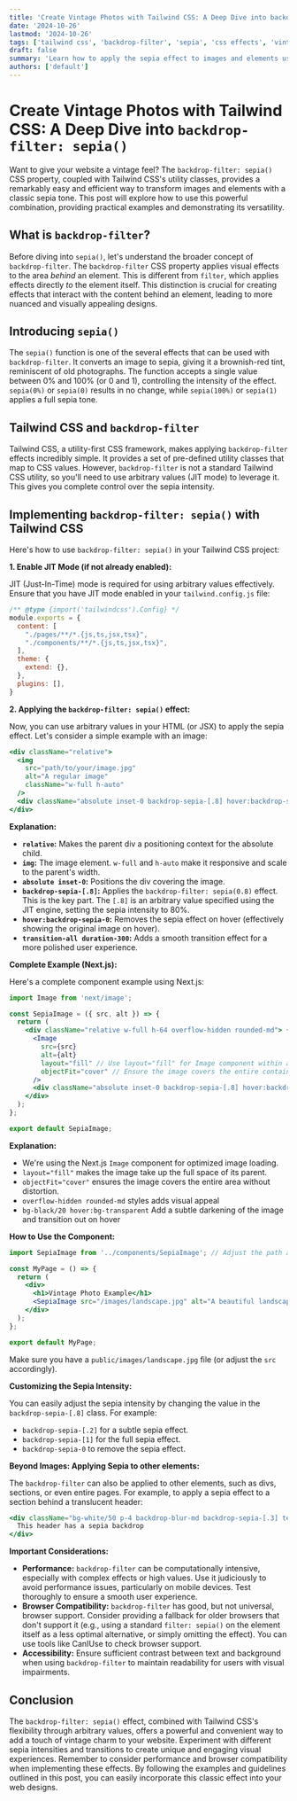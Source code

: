 ```yaml
---
title: 'Create Vintage Photos with Tailwind CSS: A Deep Dive into backdrop-filter: sepia()'
date: '2024-10-26'
lastmod: '2024-10-26'
tags: ['tailwind css', 'backdrop-filter', 'sepia', 'css effects', 'vintage photos', 'image editing', 'web development']
draft: false
summary: 'Learn how to apply the sepia effect to images and elements using Tailwind CSS backdrop-filter utility. Create vintage-looking photos and add a touch of nostalgia to your website with easy-to-use code examples.'
authors: ['default']
---
```


# Create Vintage Photos with Tailwind CSS: A Deep Dive into `backdrop-filter: sepia()`

Want to give your website a vintage feel? The `backdrop-filter: sepia()` CSS property, coupled with Tailwind CSS's utility classes, provides a remarkably easy and efficient way to transform images and elements with a classic sepia tone.  This post will explore how to use this powerful combination, providing practical examples and demonstrating its versatility.

## What is `backdrop-filter`?

Before diving into `sepia()`, let's understand the broader concept of `backdrop-filter`.  The `backdrop-filter` CSS property applies visual effects to the area *behind* an element. This is different from `filter`, which applies effects directly *to* the element itself. This distinction is crucial for creating effects that interact with the content behind an element, leading to more nuanced and visually appealing designs.

## Introducing `sepia()`

The `sepia()` function is one of the several effects that can be used with `backdrop-filter`.  It converts an image to sepia, giving it a brownish-red tint, reminiscent of old photographs. The function accepts a single value between 0% and 100% (or 0 and 1), controlling the intensity of the effect.  `sepia(0%)` or `sepia(0)` results in no change, while `sepia(100%)` or `sepia(1)` applies a full sepia tone.

## Tailwind CSS and `backdrop-filter`

Tailwind CSS, a utility-first CSS framework, makes applying `backdrop-filter` effects incredibly simple.  It provides a set of pre-defined utility classes that map to CSS values. However, `backdrop-filter` is not a standard Tailwind CSS utility, so you'll need to use arbitrary values (JIT mode) to leverage it.  This gives you complete control over the sepia intensity.

## Implementing `backdrop-filter: sepia()` with Tailwind CSS

Here's how to use `backdrop-filter: sepia()` in your Tailwind CSS project:

**1. Enable JIT Mode (if not already enabled):**

JIT (Just-In-Time) mode is required for using arbitrary values effectively.  Ensure that you have JIT mode enabled in your `tailwind.config.js` file:

```javascript
/** @type {import('tailwindcss').Config} */
module.exports = {
  content: [
    "./pages/**/*.{js,ts,jsx,tsx}",
    "./components/**/*.{js,ts,jsx,tsx}",
  ],
  theme: {
    extend: {},
  },
  plugins: [],
}
```

**2. Applying the `backdrop-filter: sepia()` effect:**

Now, you can use arbitrary values in your HTML (or JSX) to apply the sepia effect.  Let's consider a simple example with an image:

```jsx
<div className="relative">
  <img
    src="path/to/your/image.jpg"
    alt="A regular image"
    className="w-full h-auto"
  />
  <div className="absolute inset-0 backdrop-sepia-[.8] hover:backdrop-sepia-0 transition-all duration-300"></div>
</div>
```

**Explanation:**

*   **`relative`:** Makes the parent div a positioning context for the absolute child.
*   **`img`:** The image element. `w-full` and `h-auto` make it responsive and scale to the parent's width.
*   **`absolute inset-0`:**  Positions the div covering the image.
*   **`backdrop-sepia-[.8]`:**  Applies the `backdrop-filter: sepia(0.8)` effect. This is the key part.  The `[.8]` is an arbitrary value specified using the JIT engine, setting the sepia intensity to 80%.
*   **`hover:backdrop-sepia-0`:**  Removes the sepia effect on hover (effectively showing the original image on hover).
*   **`transition-all duration-300`:** Adds a smooth transition effect for a more polished user experience.

**Complete Example (Next.js):**

Here's a complete component example using Next.js:

```jsx
import Image from 'next/image';

const SepiaImage = ({ src, alt }) => {
  return (
    <div className="relative w-full h-64 overflow-hidden rounded-md"> {/* Added overflow-hidden and rounded-md for better aesthetics */}
      <Image
        src={src}
        alt={alt}
        layout="fill" // Use layout="fill" for Image component within a relative container
        objectFit="cover" // Ensure the image covers the entire container
      />
      <div className="absolute inset-0 backdrop-sepia-[.8] hover:backdrop-sepia-0 transition-all duration-300 bg-black/20 hover:bg-transparent"></div>
    </div>
  );
};

export default SepiaImage;
```

**Explanation:**

*   We're using the Next.js `Image` component for optimized image loading.
*   `layout="fill"` makes the image take up the full space of its parent.
*   `objectFit="cover"` ensures the image covers the entire area without distortion.
*   `overflow-hidden rounded-md` styles adds visual appeal
*   `bg-black/20 hover:bg-transparent` Add a subtle darkening of the image and transition out on hover

**How to Use the Component:**

```jsx
import SepiaImage from '../components/SepiaImage'; // Adjust the path as needed

const MyPage = () => {
  return (
    <div>
      <h1>Vintage Photo Example</h1>
      <SepiaImage src="/images/landscape.jpg" alt="A beautiful landscape" />
    </div>
  );
};

export default MyPage;
```

Make sure you have a `public/images/landscape.jpg` file (or adjust the `src` accordingly).

**Customizing the Sepia Intensity:**

You can easily adjust the sepia intensity by changing the value in the `backdrop-sepia-[.8]` class.  For example:

*   `backdrop-sepia-[.2]` for a subtle sepia effect.
*   `backdrop-sepia-[1]` for the full sepia effect.
*   `backdrop-sepia-0` to remove the sepia effect.

**Beyond Images: Applying Sepia to other elements:**

The `backdrop-filter` can also be applied to other elements, such as divs, sections, or even entire pages. For example, to apply a sepia effect to a section behind a translucent header:

```jsx
<div className="bg-white/50 p-4 backdrop-blur-md backdrop-sepia-[.3] text-black">
  This header has a sepia backdrop
</div>
```

**Important Considerations:**

*   **Performance:** `backdrop-filter` can be computationally intensive, especially with complex effects or high values.  Use it judiciously to avoid performance issues, particularly on mobile devices.  Test thoroughly to ensure a smooth user experience.
*   **Browser Compatibility:** `backdrop-filter` has good, but not universal, browser support.  Consider providing a fallback for older browsers that don't support it (e.g., using a standard `filter: sepia()` on the element itself as a less optimal alternative, or simply omitting the effect).  You can use tools like CanIUse to check browser support.
*   **Accessibility:**  Ensure sufficient contrast between text and background when using `backdrop-filter` to maintain readability for users with visual impairments.

## Conclusion

The `backdrop-filter: sepia()` effect, combined with Tailwind CSS's flexibility through arbitrary values, offers a powerful and convenient way to add a touch of vintage charm to your website. Experiment with different sepia intensities and transitions to create unique and engaging visual experiences. Remember to consider performance and browser compatibility when implementing these effects. By following the examples and guidelines outlined in this post, you can easily incorporate this classic effect into your web designs.
